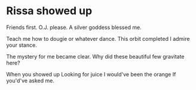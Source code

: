 # Rissa showed up

Friends first.
O.J. please.
A silver goddess
blessed me.

Teach me how to dougie
or whatever dance.
This orbit completed
I admire your stance.

The mystery for me
became clear.
Why did these beautiful few gravitate here?

When you showed up
Looking for juice
I would've been the orange
If you'd've asked me.